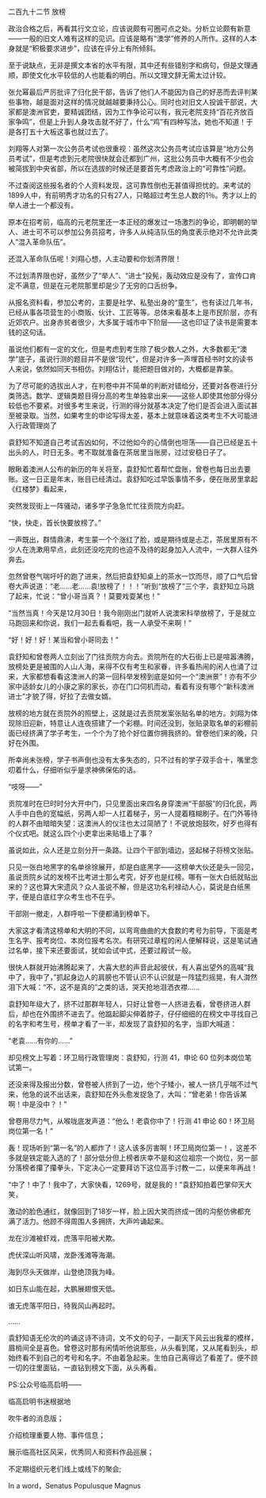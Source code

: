 

二百九十二节 放榜

政治合格之后，再看其行文立论，应该说颇有可圈可点之处。分析立论颇有新意――一般的旧文人难有这样的见识。应该是略有“澳学”修养的人所作。这样的人本身就是“积极要求进步”，应该在评分上有所倾斜。

至于说缺点，无非是撰文本省的水平有限，其中还有些错别字和病句，但是文理通顺，即使文化水平较低的人也能看的明白。所以文理文辞无需太过计较。

张允幂最后严厉批评了归化民干部，告诉了他们人不能因为自己的好恶而去评判某些事物，越是面对这样的情况就越越要秉持公心。同时也对旧文人投诚干部说，大家都是澳洲官吏，要精诚团结，因为工作争论可以有，我元老院支持“百花齐放百家争鸣”，但是上升到人身攻击就不好了，什么“鸡”有四种写法，她也不知道！于是各打五十大板这事也就过去了。

刘翔等人对第一次公务员考试也很重视：虽然这次公务员考试应该算是“地方公务员考试”，但是考虑到元老院很快就会迁都到广州，这批公务员中大概有不少也会被简拔到中央省部，所以在选拔的时候还是要首先考虑政治上的“可靠性”问题。

不过查阅这些报名者的个人资料发现，这可靠性倒也无甚值得担忧的。来考试的1899人中，有前明秀才功名的只有27人，只略超过考生总人数的1％。秀才以上的举人进士一个都没有。

原本在招考前，临高的元老院里还一本正经的爆发过一场激烈的争论，即明朝的举人、进士可不可以参加公务员招考，许多人从纯洁队伍的角度表示绝对不允许此类人“混入革命队伍”。

还混入革命队伍呢！刘翔心想，人主动要和你划清界限！

不过划清界限也好，虽然少了“举人”、“进士”投髡，轰动效应是没有了，宣传口肯定不满意，但是在元老院那里却是少了无穷的口舌纷争。

从报名资料看，参加公考的，主要是社学、私塾出身的“童生”，也有读过几年书，已经从事各项营生的小商贩、伙计、工匠等等。总体来看基本上是市民阶层，亦有近郊农户。出身赤贫者很少，大多属于城市中下阶层――这也印证了读书是需要本钱的这句话。

虽说他们都有一定的文化，但是考虑到考生除了极少数人之外，大多数都无“澳学”底子，虽说行测的题目并不是很“现代”，但是对许多一声埋首经书时文的读书人来说，依然如同天书相仿。刘翔估计，能把题目做对的，大概都是靠蒙。

为了尽可能的选拔出人才，在判卷中并不简单的判断对错给分，还要对各卷进行分类筛选。数学、逻辑类题目得分高的考生单独拿出来――这些人即使其他部分得分较低也不要紧。对很多考生来说，行测的得分就基本决定了他们是否会进入面试甚至被录取。当然，如果考生的申论写得太差，基本上就意味着这类考生不大可能进入行政管理岗了

袁舒知不知道自己考试吉凶如何，不过他如今的心情倒也坦荡――自己已经是五十出头的人，时日无多。考不取就准备在茶居里当账房，过过安稳日子了。

眼瞅着澳洲人公布的新历的年关将至，袁舒知忙着帮忙盘账，曾卷也每日出去要账。这一日正是年末，账目已经清过。袁舒知吃过早饭事情不多，便在账房里拿起《红楼梦》看起来，

突然发现街上一阵骚动，诸多学子急急忙忙往贡院方向赶。

“快，快走，首长快要放榜了。”

一声既出，群情鼎沸，考生蒙一个个涨红了脸，或是期待或是忐忑，茶居里原有不少人在洗漱用早点，此刻还没吃完的也迫不及待的起身加入人流中，一大群人往外奔去。

忽然曾卷气喘吁吁的跑了进来，然后把袁舒知桌上的茶水一饮而尽，顺了口气后曾卷大声说道：“老……老……袁!放榜了！！！”听到“放榜了”三个字，袁舒知立马跳了起来，忙说：“曾小哥当真？！莫要戏耍某也！”

“当然当真！今天是12月30日！我今刚刚出门就听人说澳宋科举放榜了，于是就立马跑回来和你说，我们一起去看看吧，我一人承受不来啊！”

“好！好！好！某当和曾小哥同去！”

袁舒知和曾卷两人立刻出了门往贡院方向去。贡院所在的大石街上已是喧嚣沸腾，放榜处更是被围的人山人海，来得不仅有考生和家眷，许多看热闹的闲人也涌了过来，大家都想看看这澳洲人的第一回科举发榜到底是如何一个“澳洲景”！亦有不少家中适龄女儿的小康之家的家长，亦在门口伺机而动，看着有没有哪个“新科澳洲进士”才貌了得，好拉了去做女婿。

放榜的地方就在贡院外的照壁上，这就是过去贡院发案张贴名单的地方。刘翔为体现除旧迎新，特意让人连夜搭建了一个彩棚。时间还没到，张贴录取名单的彩棚前面已经挤满了学子考生，一个个为了抢个好位置你拥我挤的。曾卷他们来的晚，只好在外围。

所幸尚未张榜，学子书声倒也没有太多失态的，只不过有的学子双手合十，嘴里念叨着什么，仔细听似乎是求神佛保佑的话。

“吱呀――”

贡院准时在巳时时分大开中门，只见里面出来四名身穿澳洲“干部服”的归化民，两人手中白色的宽幅纸，另两人却一人扛着梯子，另一人提着糨糊刷子。在门外等待的人群不由暗暗失望：这澳洲人的仪注也太过简陋了！不说放炮鼓吹，好歹也得有个仪式吧。就这么四个小吏拿出来贴墙上了事？

虽说如此，众人还是立刻分开一条路。让四个干部到墙边，竖起梯子将榜文张贴。

只见一张白地黑字的名单徐徐展开，却是白底黑字――这榜单大伙还是头一回见，虽说贡院乡试的发榜不比考进士那么考究，好歹也是红榜。哪有一张大白纸就贴出来的？这也算大宋遗风？众人虽说不解，但是这功名利禄动人心，莫说是白纸黑字，便是白底红字众考生也不在乎。

干部刚一撤走，人群呼啦一下便都涌到榜单下。

大家这才看清这榜单和大明的不同，以弯弯曲曲的大食数的考号为前导，下面是考生名字、报考岗位、本岗位报考名次。有研究过章程的闲人便解释说，这是笔试通过名单，接下来还要面试，犹如会试中式，还要过殿试一般。

很快人群就开始沸腾起来了，大喜大悲的声音此起彼伏，有人喜出望外的高喊“我中了，我中了，”抓起身边人的肩膀也不管认识不认识就是一阵猛烈摇晃，有人潸然泪下大喊：“不，这不是真的”之类的话，哭天抢地泪洒衣襟……

袁舒知年级大了，挤不过那群年轻人，只好让曾卷一人挤进去看，曾卷挤进人群后，却也在外围挤不进去了。他踮起脚尖伸着脖子，仔仔细细的在榜文中寻找自己的名字和考生号，榜单才看了一半，却发现了袁舒知的名字，当即大喊道：

“老袁……有你的……”

却见榜文上写着：环卫局行政管理岗：袁舒知，行测 41，申论 60 位列本岗位笔试第一。

还没来得及报出分数，曾卷被人挤到了一边，他个子矮小，被人一挤几乎喘不过气来，他急的说不出话来，袁舒知在外头愈发捉急了，大叫：“曾老弟！你告诉某啊！中是没中？！”

曾卷用尽力气，从喉咙底发声道：“他么！老袁你中了！行测 41 申论 60！环卫局岗位第一名！”

轰！现场听到“第一名”的人都炸了！这人该多厉害啊！环卫局岗位第一！，这差不多就是铁定能入选的了！部分低分但上榜者庆幸不是和这位祖宗一个岗位，另一部分落榜者攥了攥拳头，下定决心一定要拜访下这位高手讨教一二，以便来年再战！

“中了！中了！我中了，大家快看，1269号，就是我的！”袁舒知拍着巴掌仰天大笑，

激动的脸色通红，就像回到了18岁一样，脸上因大笑而挤成一团的沟壑仿佛都充满了活力。他顾不得周围人多拥挤，大声吟诵起来。

龙在沙滩被虾戏，虎落平阳被犬欺。

虎伏深山听风啸，龙卧浅滩等海潮。

海到尽头天做岸，山登绝顶我为峰。

如日东山能在起，大鹏展翅恨天低。

谁无虎落平阳日，待我风山再起时。

……

袁舒知语无伦次的吟诵这诗不诗词，文不文的句子，一副天下风云出我辈的模样，眉梢间全是喜色。曾卷这时那有闲情听他说那些，从头看到尾，又从尾看到头，却始终看不到自己的考号和名字。不由着急起来。生怕自己离得远了看差了。便不顾一切的往里面钻，一直钻到榜文下面，从头再看。

PS:公众号临高启明——

临高启明书迷根据地

吹牛者的消息版；

介绍梳理重要人物、事件信息；

展示临高社区风采，优秀同人和资料作品巡展；

不定期组织元老们线上或线下的聚会;

In a word，Senatus Populusque Magnus

